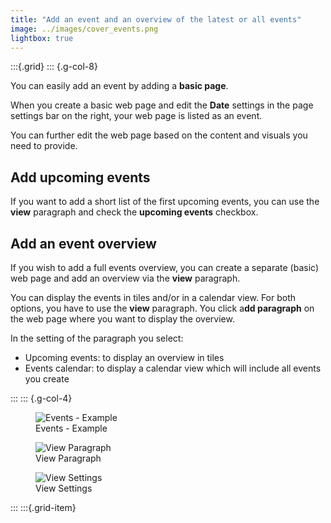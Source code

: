 ```yaml
---
title: "Add an event and an overview of the latest or all events"
image: ../images/cover_events.png
lightbox: true
---
```


:::{.grid}
::: {.g-col-8}

You can easily add an event by adding a **basic page**.

When you create a basic web page and edit the **Date** settings in the page settings bar on the right, your web page is
listed as an event.

You can further edit the web page based on the content and visuals you need to provide.

## Add upcoming events

If you want to add a short list of the first upcoming events, you can use the **view** paragraph and check the
**upcoming events** checkbox.

## Add an event overview

If you wish to add a full events overview, you can create a separate (basic) web page and add an overview via the
**view** paragraph.

You can display the events in tiles and/or in a calendar view. For both options, you have to use the **view** paragraph.
You click a**dd paragraph** on the web page where you want to display the overview.

In the setting of the paragraph you select:

* Upcoming events: to display an overview in tiles
* Events calendar: to display a calendar view which will include all events you create

:::
::: {.g-col-4}

![Events - Example](../images/event_example.png){group="gallery-events"}

![View Paragraph](../images/event_view.png){group="gallery-events"}

![View Settings](../images/event_settings.png){group="gallery-events"}

:::
:::{.grid-item}
